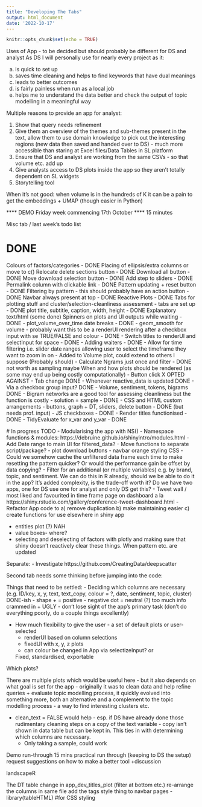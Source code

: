 ```yaml
---
title: "Developing The Tabs"
output: html_document
date: '2022-10-17'
---
```


```r
knitr::opts_chunk$set(echo = TRUE)
```

Uses of App - to be decided but should probably be different for DS and analyst
As DS I will personally use for nearly every project as it:

a) is quick to set up
b) saves time cleaning and helps to find keywords that have dual meanings
c) leads to better outcomes
d) is fairly painless when run as a local job
e) helps me to understand the data better and check the output of topic modelling in a meaningful way

Multiple reasons to provide an app for analyst:

1) Show that query needs refinement
2) Give them an overview of the themes and sub-themes present in the text, allow them to use domain knowledge to pick out the interesting regions (new data then saved and handed over to DS) - much more accessible than staring at Excel files/Data Tables in SL platform
3) Ensure that DS and analyst are working from the same CSVs - so that volume etc. add up
4) Give analysts access to DS plots inside the app so they aren't totally dependent on SL widgets
5) Storytelling tool

When it's not good:
when volume is in the hundreds of K it can be a pain to get the embeddings + UMAP (though easier in Python)

**** DEMO Friday week commencing 17th October ****
15 minutes

Misc tab / last week's todo list

# DONE

Colours of factors/categories - DONE
Placing of ellipsis/extra columns or move to c()
Relocate delete sections button - DONE
Download all button - DONE
Move download selection button - DONE
Add step to sliders - DONE
Permalink column with clickable link - DONE
Pattern updating + reset button - DONE
Filtering by pattern - this should probably have an action button - DONE
Navbar always present at top - DONE
Reactive Plots - DONE
Tabs for plotting stuff and cluster/selection-cleanliness assessment - tabs are set up - DONE
plot title, subtitle, caption, width, height - DONE
Explanatory text/html (some done)
Spinners on plots and UI outputs while waiting - DONE
- plot_volume_over_time date breaks - DONE
- geom_smooth for volume - probably want this to be a renderUI rendering after a checkbox input with se TRUE/FALSE and colour - DONE
- Switch titles to renderUI and selectInput for space - DONE
- Adding waiters - DONE
- Allow for time filtering i.e. slider date ranges allowing user to select the timeframe they want to zoom in on - Added to Volume plot, could extend to others I suppose (Probably should)
- Calculate Ngrams just once and filter - DONE  not worth as sampling maybe
When and how plots should be rendered (as some may end up being costly computationally)
  - Button click X OPTED AGAINST
  - Tab change DONE
  - Whenever reactive_data is updated  DONE
  - Via a checkbox group input? DONE
  - Volume, sentiment, tokens, bigrams DONE
- Bigram networks are a good tool for assessing cleanliness but the function is costly - solution = sample - DONE
- CSS and HTML custom arrangements - buttons, graph + DT, sliders, delete button - DONE (but needs prof. input)
- JS checkboxes - DONE
- Render titles functionised - DONE
- TidyEvaluate for x_var and y_var - DONE


 # In progress
TODO
- Modularising the app with NS() - Namespace functions & modules:
https://debruine.github.io/shinyintro/modules.html
- Add Date range to main UI for filtered_data?
- Move functions to separate script/package?
- plot download buttons
- navbar orange styling CSS
-Could we somehow cache the unfiltered data frame each time to make resetting the pattern quicker? Or would the performance gain be offset by data copying?
- Filter for an additional (or multiple variables) e.g. by brand, topic, and sentiment. We can do this in R already, should we be able to do it in the app? It's added complexity, is the trade-off worth it? Do we have two apps, one for DS use one for analyst and only DS get this?
- Tweet wall / most liked and favourited in time frame page on dashboard a la https://shiny.rstudio.com/gallery/conference-tweet-dashboard.html
- Refactor App code to 
a) remove duplication
b) make maintaining easier
c) create functions for use elsewhere in shiny app

- entities plot (?) NAH
- value boxes- where?
- selecting and deselecting of factors with plotly and making sure that shiny doesn't reactively clear these things. When pattern etc. are updated 

Separate:
- Investigate https://github.com/CreatingData/deepscatter

Second tab needs some thinking before jumping into the code:

Things that need to be settled:
- Deciding which columns are necessary (e.g. ID/key, x, y, text, text_copy, colour = ?, date, sentiment, topic, cluster) DONE-ish
- shape + = positive - negative dot = neutral (?)  too much info crammed in + UGLY - don't lose sight of the app's primary task (don't do everything poorly, do a couple things excellently)

- How much flexibility to give the user - a set of default plots or user-selected
  - renderUI based on column selections
  - fixedUI with x, y, z plots
  - can colour be changed in App via selectizeInput? or 
  
  Fixed, standardised, exportable 



Which plots?

There are multiple plots which would be useful here - but it also depends on what goal is set for the app - originally it was to clean data and help refine queries + evaluate topic modelling process, it quickly evolved into something more, both an alternative and a complement to the topic modelling process - a way to find interesting clusters etc.


  - clean_text = FALSE would help - esp. if DS have already done those rudimentary cleaning steps on a copy of the text variable - copy isn't shown in data table but can be kept in. This ties in with determining which columns are necessary.
    - Only taking a sample, could work

Demo run-through
15 mins practical run through (keeping to DS the setup)
request suggestions on how to make a better tool
+discussion

landscapeR

The DT table change in app_dev_titles_plot (filter at bottom etc.)
re-arrange the columns in same file 
add the tags style thing to navbar pages -
library(tableHTML) #for CSS styling
